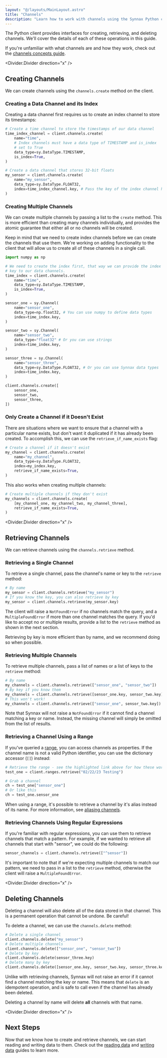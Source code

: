 ```yaml
---
layout: "@/layouts/MainLayout.astro"
title: "Channels"
description: "Learn how to work with channels using the Synnax Python client."
---
```


The Python client provides interfaces for creating, retrieving, and deleting
channels. We'll cover the details of each of these operations in this guide.

If you're unfamiliar with what channels are and how they work, check out the
[channels concepts guide](../concepts/channels).

<Divider.Divider direction="x" />

## Creating Channels

We can create channels using the `channels.create` method on the client.

### Creating a Data Channel and its Index 

Creating a data channel first requires us to create an index channel to store
its timestamps:

```python
# Create a time channel to store the timestamps of our data channel
time_index_channel = client.channels.create(
    name="time",
    # Index channels must have a data type of TIMESTAMP and is_index 
    # set to True
    data_type=sy.DataType.TIMESTAMP, 
    is_index=True,
)

# Create a data channel that stores 32-bit floats
my_sensor = client.channels.create(
    name="my_sensor",
    data_type=sy.DataType.FLOAT32,
    index=time_index_channel.key, # Pass the key of the index channel here.
)
```

### Creating Multiple Channels

We can create multiple channels by passing a list to the `create` method. This
is more efficient than creating many channels individually, and provides the
atomic guarantee that either all or no channels will be created.

Keep in mind that we need to create index channels before we can create the
channels that use them. We're working on adding functionality to the client that
will allow us to create all of these channels in a single call.

```python
import numpy as np

# We need to create the index first, that way we can provide the index
# key to our data channels.
time_index = client.channels.create(
    name="time",
    data_type=sy.DataType.TIMESTAMP,
    is_index=True,
)

sensor_one = sy.Channel(
    name="sensor_one",
    data_type=np.float32, # You can use numpy to define data types
    index=time_index.key,
)

sensor_two = sy.Channel(
    name="sensor_two",
    data_type="float32" # Or you can use strings
    index=time_index.key,
)

sensor_three = sy.Channel(
    name="sensor_three",
    data_type=sy.DataType.FLOAT32, # Or you can use Synnax data types
    index=time_index.key,
)

client.channels.create([
    sensor_one,
    sensor_two,
    sensor_three,
])
```

### Only Create a Channel if it Doesn't Exist

There are situations where we want to ensure that a channel with a particular
name exists, but don't want it duplicated if it has already been created. To 
accomplish this, we can use the `retrieve_if_name_exists` flag:

```python
# Create a channel if it doesn't exist
my_channel = client.channels.create(
    name="my_channel",
    data_type=sy.DataType.FLOAT32,
    index=my_index.key,
    retrieve_if_name_exists=True,
)
```

This also works when creating multiple channels:

```python
# Create multiple channels if they don't exist
my_channels = client.channels.create(
    [my_channel_one, my_channel_two, my_channel_three],
    retrieve_if_name_exists=True,
)
```

<Divider.Divider direction="x" />

## Retrieving Channels

We can retrieve channels using the `channels.retrieve` method.

### Retrieving a Single Channel

To retrieve a single channel, pass the channel's name or key to the `retrieve`
method:

```python
# By name
my_sensor = client.channels.retrieve("my_sensor")
# If you know the key, you can also retrieve by key
my_sensor = client.channels.retrieve(my_sensor.key)
```

The client will raise a `NotFoundError` if no channels match the query, and a
`MultipleFoundError` if more than one channel matches the query. If you'd like
to accept no or multiple results, provide a list to the `retrieve` method as
shown in the next section.

<Note variant="info">
Retrieving by key is more efficient than by name, and we recommend doing so when
possible.
</Note>

### Retrieving Multiple Channels

To retrieve multiple channels, pass a list of names or a list of keys to the
`retrieve` method:

```python
# By name
my_channels = client.channels.retrieve(["sensor_one", "sensor_two"])
# By key if you know them
my_channels = client.channels.retrieve([sensor_one.key, sensor_two.key])
# This won't work!
my_channels = client.channels.retrieve(["sensor_one", sensor_two.key])
```

Note that Synnax will not raise a `NotFoundError` if it cannot find a channel
matching a key or name. Instead, the missing channel will simply be omitted from
the list of results.

### Retrieving a Channel Using a Range

If you've queried a [range](ranges), you can access channels as properties. If
the channel name is not a valid Python identifier, you can use the dictionary
accessor (`[]`) instead:

```python
# Retrieve the range - see the highlighted link above for how these work
test_one = client.ranges.retrieve("02/22/23 Testing")

# Grab a channel
ch = test_one["sensor_one"]
# Or like this
ch = test_one.sensor_one
```

<Note variant="info">
When using a range, it's possible to retrieve a channel by it's alias instead of
its name. For more information, see <a href="ranges#aliasing-channels">aliasing channels</a>.
</Note>

### Retrieving Channels Using Regular Expressions

If you're familiar with regular expressions, you can use them to retrieve
channels that match a pattern. For example, if we wanted to retrieve all
channels that start with "sensor", we could do the following:

```python
sensor_channels = client.channels.retrieve(["^sensor"])
```

It's important to note that if we're expecting multiple channels to match our
pattern, we need to pass in a list to the `retrieve` method, otherwise the
client will raise a `MultipleFoundError`.

<Divider.Divider direction="x" />

## Deleting Channels

<Note variant="warning">
Deleting a channel will also delete all of the data stored in that channel. This
is a permanent operation that cannot be undone. Be careful!
</Note>

To delete a channel, we can use the `channels.delete` method:

```python
# Delete a single channel
client.channels.delete("my_sensor")
# Delete multiple channels
client.channels.delete(["sensor_one", "sensor_two"])
# Delete by key
client.channels.delete(sensor_three.key)
# Delete many by key
client.channels.delete([sensor_one.key, sensor_two.key, sensor_three.key])
```

Unlike with retrieving channels, Synnax will not raise an error if it cannot
find a channel matching the key or name. This means that `delete` is an
idempotent operation, and is safe to call even if the channel has already been
deleted.

Deleting a channel by name will delete **all** channels with that name. 

<Divider.Divider direction="x" />

## Next Steps

Now that we know how to create and retrieve channels, we can start reading and
writing data to them. Check out the [reading data](read-data) and [writing
data](write-data) guides to learn more.
